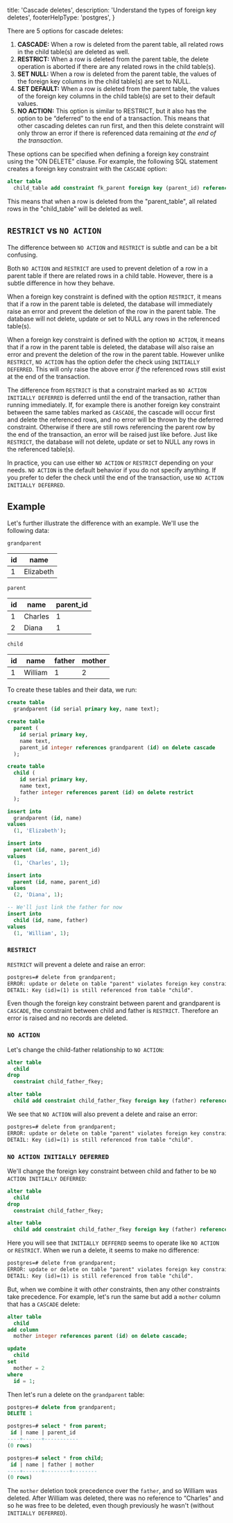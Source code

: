 
  title: 'Cascade deletes',
  description: 'Understand the types of foreign key deletes',
  footerHelpType: 'postgres',
}

There are 5 options for cascade deletes:

1. **CASCADE:** When a row is deleted from the parent table, all related rows in the child table(s) are deleted as well.
2. **RESTRICT:** When a row is deleted from the parent table, the delete operation is aborted if there are any related rows in the child table(s).
3. **SET NULL:** When a row is deleted from the parent table, the values of the foreign key columns in the child table(s) are set to NULL.
4. **SET DEFAULT:** When a row is deleted from the parent table, the values of the foreign key columns in the child table(s) are set to their default values.
5. **NO ACTION:** This option is similar to RESTRICT, but it also has the option to be “deferred” to the end of a transaction. This means that other cascading deletes can run first, and then this delete constraint will only throw an error if there is referenced data remaining _at the end of the transaction_.

These options can be specified when defining a foreign key constraint using the "ON DELETE" clause. For example, the following SQL statement creates a foreign key constraint with the `CASCADE` option:

```sql
alter table
  child_table add constraint fk_parent foreign key (parent_id) references parent_table (id) on delete cascade;
```

This means that when a row is deleted from the "parent_table", all related rows in the "child_table" will be deleted as well.

## `RESTRICT` vs `NO ACTION`

The difference between `NO ACTION` and `RESTRICT` is subtle and can be a bit confusing.

Both `NO ACTION` and `RESTRICT` are used to prevent deletion of a row in a parent table if there are related rows in a child table. However, there is a subtle difference in how they behave.

When a foreign key constraint is defined with the option `RESTRICT`, it means that if a row in the parent table is deleted, the database will immediately raise an error and prevent the deletion of the row in the parent table. The database will not delete, update or set to NULL any rows in the referenced table(s).

When a foreign key constraint is defined with the option `NO ACTION`, it means that if a row in the parent table is deleted, the database will also raise an error and prevent the deletion of the row in the parent table. However unlike `RESTRICT`, `NO ACTION` has the option defer the check using `INITIALLY DEFERRED`. This will only raise the above error _if_ the referenced rows still exist at the end of the transaction.

The difference from `RESTRICT` is that a constraint marked as `NO ACTION INITIALLY DEFERRED` is deferred until the end of the transaction, rather than running immediately. If, for example there is another foreign key constraint between the same tables marked as `CASCADE`, the cascade will occur first and delete the referenced rows, and no error will be thrown by the deferred constraint. Otherwise if there are still rows referencing the parent row by the end of the transaction, an error will be raised just like before. Just like `RESTRICT`, the database will not delete, update or set to NULL any rows in the referenced table(s).

In practice, you can use either `NO ACTION` or `RESTRICT` depending on your needs. `NO ACTION` is the default behavior if you do not specify anything. If you prefer to defer the check until the end of the transaction, use `NO ACTION INITIALLY DEFERRED`.

## Example

Let's further illustrate the difference with an example. We'll use the following data:

`grandparent`

| id  | name      |
| --- | --------- |
| 1   | Elizabeth |

`parent`

| id  | name    | parent_id |
| --- | ------- | --------- |
| 1   | Charles | 1         |
| 2   | Diana   | 1         |

`child`

| id  | name    | father | mother |
| --- | ------- | ------ | ------ |
| 1   | William | 1      | 2      |

To create these tables and their data, we run:

```sql
create table
  grandparent (id serial primary key, name text);

create table
  parent (
    id serial primary key,
    name text,
    parent_id integer references grandparent (id) on delete cascade
  );

create table
  child (
    id serial primary key,
    name text,
    father integer references parent (id) on delete restrict
  );

insert into
  grandparent (id, name)
values
  (1, 'Elizabeth');

insert into
  parent (id, name, parent_id)
values
  (1, 'Charles', 1);

insert into
  parent (id, name, parent_id)
values
  (2, 'Diana', 1);

-- We'll just link the father for now
insert into
  child (id, name, father)
values
  (1, 'William', 1);
```

### `RESTRICT`

`RESTRICT` will prevent a delete and raise an error:

```markdown
postgres=# delete from grandparent;
ERROR: update or delete on table "parent" violates foreign key constraint "child_father_fkey" on table "child"
DETAIL: Key (id)=(1) is still referenced from table "child".
```

Even though the foreign key constraint between parent and grandparent is `CASCADE`, the constraint between child and father is `RESTRICT`. Therefore an error is raised and no records are deleted.

### `NO ACTION`

Let's change the child-father relationship to `NO ACTION`:

```sql
alter table
  child
drop
  constraint child_father_fkey;

alter table
  child add constraint child_father_fkey foreign key (father) references parent (id) on delete no action;
```

We see that `NO ACTION` will also prevent a delete and raise an error:

```markdown
postgres=# delete from grandparent;
ERROR: update or delete on table "parent" violates foreign key constraint "child_father_fkey" on table "child"
DETAIL: Key (id)=(1) is still referenced from table "child".
```

### `NO ACTION INITIALLY DEFERRED`

We'll change the foreign key constraint between child and father to be `NO ACTION INITIALLY DEFERRED`:

```sql
alter table
  child
drop
  constraint child_father_fkey;

alter table
  child add constraint child_father_fkey foreign key (father) references parent (id) on delete no action initially deferred;
```

Here you will see that `INITIALLY DEFFERED` seems to operate like `NO ACTION` or `RESTRICT`. When we run a delete, it seems to make no difference:

```markdown
postgres=# delete from grandparent;
ERROR: update or delete on table "parent" violates foreign key constraint "child_father_fkey" on table "child"
DETAIL: Key (id)=(1) is still referenced from table "child".
```

But, when we combine it with _other_ constraints, then any other constraints take precedence. For example, let's run the same but add a `mother` column that has a `CASCADE` delete:

```sql
alter table
  child
add column
  mother integer references parent (id) on delete cascade;

update
  child
set
  mother = 2
where
  id = 1;
```

Then let's run a delete on the `grandparent` table:

```sql
postgres=# delete from grandparent;
DELETE 1

postgres=# select * from parent;
 id | name | parent_id
----+------+-----------
(0 rows)

postgres=# select * from child;
 id | name | father | mother
----+------+--------+--------
(0 rows)
```

The `mother` deletion took precedence over the `father`, and so William was deleted. After William was deleted, there was no reference to “Charles” and so he was free to be deleted, even though previously he wasn't (without `INITIALLY DEFERRED`).



